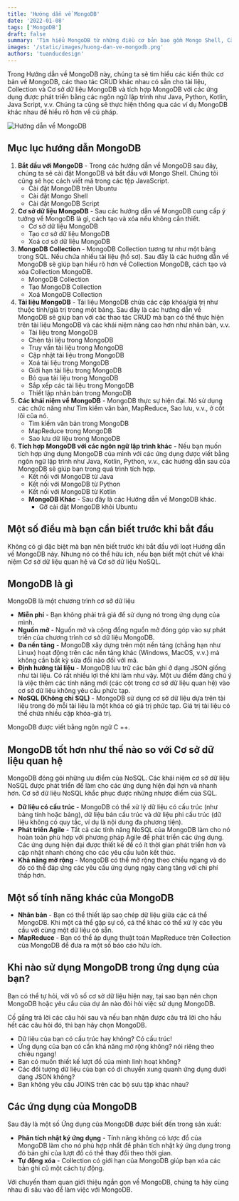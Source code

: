 ```yaml
---
title: 'Hướng dẫn về MongoDB'
date: '2022-01-08'
tags: ['MongoDB']
draft: false
summary: 'Tìm hiểu MongoDB từ những điều cơ bản bao gồm Mongo Shell, Cài đặt MongoDB, MongoDB Script, Tài liệu và Hoạt động CRUD của chúng, Bộ sưu tập, Cơ sở dữ liệu, Bộ bản sao, Tìm kiếm văn bản, MapReduce, Sao lưu và Khôi phục, MongoDB giao tiếp với Java, Kotlin, NodeJS; Câu hỏi phỏng vấn MongoDB, v.v.'
images: '/static/images/huong-dan-ve-mongodb.png'
authors: 'tuanducdesign'
---
```


Trong Hướng dẫn về MongoDB này, chúng ta sẽ tìm hiểu các kiến thức cơ bản về MongoDB, các thao tác CRUD khác nhau có sẵn cho tài liệu, Collection và Cơ sở dữ liệu MongoDB và tích hợp MongoDB với các ứng dụng được phát triển bằng các ngôn ngữ lập trình như Java, Python, Kotlin, Java Script, v.v. Chúng ta cũng sẽ thực hiện thông qua các ví dụ MongoDB khác nhau để hiểu rõ hơn về cú pháp.

![Hướng dẫn về MongoDB](/static/images/huong-dan-ve-mongodb.png)

## Mục lục hướng dẫn MongoDB

1. **Bắt đầu với MongoDB** - Trong các hướng dẫn về MongoDB sau đây, chúng ta sẽ cài đặt MongoDB và bắt đầu với Mongo Shell. Chúng tôi cũng sẽ học cách viết mã trong các tệp JavaScript.
   - Cài đặt MongoDB trên Ubuntu
   - Cài đặt Mongo Shell
   - Cài đặt MongoDB Script
2. **Cơ sở dữ liệu MongoDB** - Sau các hướng dẫn về MongoDB cung cấp ý tưởng về MongoDB là gì, cách tạo và xóa nếu không cần thiết.
   - Cơ sở dữ liệu MongoDB
   - Tạo cơ sở dữ liệu MongoDB
   - Xoá cơ sở dữ liệu MongoDB
3. **MongoDB Collection** - MongoDB Collection tương tự như một bảng trong SQL. Nếu chứa nhiều tài liệu (hồ sơ). Sau đây là các hướng dẫn về MongoDB sẽ giúp bạn hiểu rõ hơn về Collection MongoDB, cách tạo và xóa Collection MongoDB.
   - MongoDB Collection
   - Tạo MongoDB Collection
   - Xoá MongoDB Collection
4. **Tài liệu MongoDB** - Tài liệu MongoDB chứa các cặp khóa/giá trị như thuộc tính/giá trị trong một bảng. Sau đây là các hướng dẫn về MongoDB sẽ giúp bạn với các thao tác CRUD mà bạn có thể thực hiện trên tài liệu MongoDB và các khái niệm nâng cao hơn như nhân bản, v.v.
   - Tài liệu trong MongoDB
   - Chèn tài liệu trong MongoDB
   - Truy vấn tài liệu trong MongoDB
   - Cập nhật tài liệu trong MongoDB
   - Xoá tài liệu trong MongoDB
   - Giới hạn tài liệu trong MongoDB
   - Bỏ qua tài liệu trong MongoDB
   - Sắp xếp các tài liệu trong MongoDB
   - Thiết lập nhân bản trong MongoDB
5. **Các khái niệm về MongoDB** - MongoDB thực sự hiện đại. Nó sử dụng các chức năng như Tìm kiếm văn bản, MapReduce, Sao lưu, v.v., ở cốt lõi của nó.
   - Tìm kiếm văn bản trong MongoDB
   - MapReduce trong MongoDB
   - Sao lưu dữ liệu trong MongoDB
6. **Tích hợp MongoDB với các ngôn ngữ lập trình khác** - Nếu bạn muốn tích hợp ứng dụng MongoDB của mình với các ứng dụng được viết bằng ngôn ngữ lập trình như Java, Kotlin, Python, v.v., các hướng dẫn sau của MongoDB sẽ giúp bạn trong quá trình tích hợp.
   - Kết nối với MongoDB từ Java
   - Kết nối với MongoDB từ Python
   - Kết nối với MongoDB từ Kotlin
   - **MongoDB Khác** - Sau đây là các Hướng dẫn về MongoDB khác.
     - Gỡ cài đặt MongoDB khỏi Ubuntu

## Một số điều mà bạn cần biết trước khi bắt đầu

Không có gì đặc biệt mà bạn nên biết trước khi bắt đầu với loạt Hướng dẫn về MongoDB này. Nhưng nó có thể hữu ích, nếu bạn biết một chút về khái niệm Cơ sở dữ liệu quan hệ và Cơ sở dữ liệu NoSQL.

## MongoDB là gì

MongoDB là một chương trình cơ sở dữ liệu

- **Miễn phí** - Bạn không phải trả giá để sử dụng nó trong ứng dụng của mình.
- **Nguồn mở** - Nguồn mở và cộng đồng nguồn mở đóng góp vào sự phát triển của chương trình cơ sở dữ liệu MongoDB.
- **Đa nền tảng** - MongoDB xây dựng trên một nền tảng (chẳng hạn như Linux) hoạt động trên các nền tảng khác (Windows, MacOS, v.v.) mà không cần bất kỳ sửa đổi nào đối với mã.
- **Định hướng tài liệu** - MongoDB lưu trữ các bản ghi ở dạng JSON giống như tài liệu. Có rất nhiều lợi thế khi làm như vậy. Một ưu điểm đáng chú ý là việc thêm các tính năng mới (các cột trong cơ sở dữ liệu quan hệ) vào cơ sở dữ liệu không yêu cầu phức tạp.
- **NoSQL (Không chỉ SQL)** - MongoDB sử dụng cơ sở dữ liệu dựa trên tài liệu trong đó mỗi tài liệu là một khóa có giá trị phức tạp. Giá trị tài liệu có thể chứa nhiều cặp khóa-giá trị.

MongoDB được viết bằng ngôn ngữ C ++.

## MongoDB tốt hơn như thế nào so với Cơ sở dữ liệu quan hệ

MongoDB đóng gói những ưu điểm của NoSQL. Các khái niệm cơ sở dữ liệu NoSQL được phát triển để làm cho các ứng dụng hiện đại hơn và nhanh hơn. Cơ sở dữ liệu NoSQL khắc phục được những nhược điểm của SQL.

- **Dữ liệu có cấu trúc** - MongoDB có thể xử lý dữ liệu có cấu trúc (như bảng tính hoặc bảng), dữ liệu bán cấu trúc và dữ liệu phi cấu trúc (dữ liệu không có quy tắc, ví dụ là nội dung đa phương tiện).
- **Phát triển Agile** - Tất cả các tính năng NoSQL của MongoDB làm cho nó hoàn toàn phù hợp với phương pháp Agile để phát triển các ứng dụng. Các ứng dụng hiện đại được thiết kế để có ít thời gian phát triển hơn và cập nhật nhanh chóng cho các yêu cầu luôn kết thúc.
- **Khả năng mở rộng** - MongoDB có thể mở rộng theo chiều ngang và do đó có thể đáp ứng các yêu cầu ứng dụng ngày càng tăng với chi phí thấp hơn.

## Một số tính năng khác của MongoDB

- **Nhân bản** - Bạn có thể thiết lập sao chép dữ liệu giữa các cá thể MongoDB. Khi một cá thể gặp sự cố, cá thể khác có thể xử lý các yêu cầu với cùng một dữ liệu có sẵn.
- **MapReduce** - Bạn có thể áp dụng thuật toán MapReduce trên Collection của MongoDB để đưa ra một số báo cáo hữu ích.

## Khi nào sử dụng MongoDB trong ứng dụng của bạn?

Bạn có thể tự hỏi, với vô số cơ sở dữ liệu hiện nay, tại sao bạn nên chọn MongoDB hoặc yêu cầu của dự án nào đòi hỏi việc sử dụng MongoDB.

Cố gắng trả lời các câu hỏi sau và nếu bạn nhận được câu trả lời cho hầu hết các câu hỏi đó, thì bạn hãy chọn MongoDB.

- Dữ liệu của bạn có cấu trúc hay không? Có cấu trúc!
- Ứng dụng của bạn có cần khả năng mở rộng không? nói riêng theo chiều ngang!
- Bạn có muốn thiết kế lượt đồ của mình linh hoạt không?
- Các đối tượng dữ liệu của bạn có di chuyển xung quanh ứng dụng dưới dạng JSON không?
- Bạn không yêu cầu JOINS trên các bộ sưu tập khác nhau?

## Các ứng dụng của MongoDB

Sau đây là một số Ứng dụng của MongoDB được biết đến trong sản xuất:

- **Phân tích nhật ký ứng dụng** - Tính năng không có lược đồ của MongoDB làm cho nó phù hợp nhất để phân tích nhật ký ứng dụng trong đó bản ghi của lượt đồ có thể thay đổi theo thời gian.
- **Tự động xóa** - Collection có giới hạn của MongoDB giúp bạn xóa các bản ghi cũ một cách tự động.

Với chuyến tham quan giới thiệu ngắn gọn về MongoDB, chúng ta hãy cùng nhau đi sâu vào để làm việc với MongoDB.
